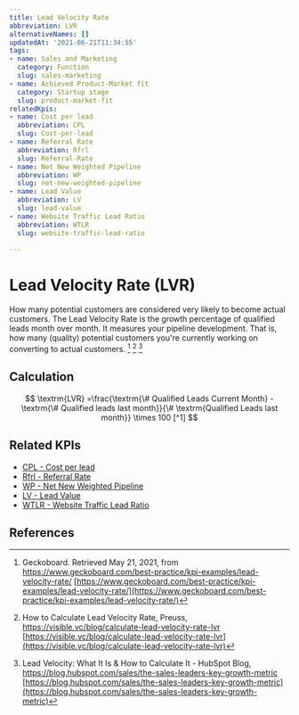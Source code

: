 ```yaml
---
title: Lead Velocity Rate
abbreviation: LVR
alternativeNames: []
updatedAt: '2021-06-21T11:34:55'
tags:
- name: Sales and Marketing
  category: Function
  slug: sales-marketing
- name: Achieved Product-Market fit
  category: Startup stage
  slug: product-market-fit
relatedKpis:
- name: Cost per lead
  abbreviation: CPL
  slug: Cost-per-lead
- name: Referral Rate
  abbreviation: Rfrl
  slug: Referral-Rate
- name: Net New Weighted Pipeline
  abbreviation: WP
  slug: net-new-weighted-pipeline
- name: Lead Value
  abbreviation: LV
  slug: lead-value
- name: Website Traffic Lead Ratio
  abbreviation: WTLR
  slug: website-traffic-lead-ratio

---
```


# Lead Velocity Rate (LVR)

How many potential customers are considered very likely to become actual customers. The Lead Velocity Rate is the growth percentage of qualified leads month over month. It measures your pipeline development. That is, how many (quality) potential customers you're currently working on converting to actual customers. [^1] [^2] [^3]

## Calculation

$$
\textrm{LVR} =\frac{\textrm{\# Qualified Leads Current Month} - \textrm{\# Qualified leads last month}}{\# \textrm{Qualified Leads last month}} \times 100 [^1]
$$



## Related KPIs

- [CPL - Cost per lead](/en/kpis/Cost-per-lead)
- [Rfrl - Referral Rate](/en/kpis/Referral-Rate)
- [WP - Net New Weighted Pipeline](/en/kpis/net-new-weighted-pipeline)
- [LV - Lead Value](/en/kpis/lead-value)
- [WTLR - Website Traffic Lead Ratio](/en/kpis/website-traffic-lead-ratio)

## References

[^1]:  Geckoboard. Retrieved May 21, 2021, from https://www.geckoboard.com/best-practice/kpi-examples/lead-velocity-rate/ [https://www.geckoboard.com/best-practice/kpi-examples/lead-velocity-rate/](https://www.geckoboard.com/best-practice/kpi-examples/lead-velocity-rate/)
[^2]: How to Calculate Lead Velocity Rate, Preuss, https://visible.vc/blog/calculate-lead-velocity-rate-lvr [https://visible.vc/blog/calculate-lead-velocity-rate-lvr](https://visible.vc/blog/calculate-lead-velocity-rate-lvr)
[^3]: Lead Velocity: What It Is & How to Calculate It - HubSpot Blog,  https://blog.hubspot.com/sales/the-sales-leaders-key-growth-metric [https://blog.hubspot.com/sales/the-sales-leaders-key-growth-metric](https://blog.hubspot.com/sales/the-sales-leaders-key-growth-metric)
[^4]:  Geckoboard. Retrieved May 21, 2021, from https://www.geckoboard.com/best-practice/kpi-examples/lead-velocity-rate/ [https://www.geckoboard.com/best-practice/kpi-examples/lead-velocity-rate/](https://www.geckoboard.com/best-practice/kpi-examples/lead-velocity-rate/)

